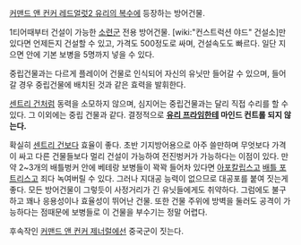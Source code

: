 [[커맨드 앤 컨커 레드얼럿2 유리의 복수]]에 등장하는 방어건물.

1티어때부터 건설이 가능한 [[소련군]] 전용 방어건물. [wiki:"컨스트럭션 야드" 건설소]만 있다면 언제든지 건설할 수 있고, 가격도 500정도로 싸며, 건설속도도 빠르다. 일단 지으면 안에 기본 보병을 5명까지 넣을 수 있다.

중립건물과는 다르게 플레이어 건물로 인식되어 자신의 유닛만 들어갈 수 있으며, 들어갈 경우 중립건물에 배치된 것과 같은 효력을 발휘한다.

[[센트리 건]]처럼 동력을 소모하지 않으며, 심지어는 중립건물과는 달리 직접 수리를 할 수 있다. 그 이외에는 중립 건물과 같다. 결정적으로 '''[[유리 프라임]]한테 마인드 컨트롤 되지 않는다.'''

확실히 [[센트리 건]]보다 효율이 좋다. 초반 기지방어용으로 아주 쓸만하며 무엇보다 가격이 싸고 다른 건물들보다 멀리 건설이 가능하여 전진벙커가 가능하다는 이점이 있다. 만약 2~3개의 배틀벙커 안에 베테랑 보병들이 꽉꽉 들어차 있다면 [[아포칼립스]]고 [[배틀 포트리스]]고 죄다 녹여버릴 수 있다. 그러나 지대공 능력이 없으므로 대공포를 붙여 짓는게 좋다. 모든 방어건물이 그렇듯이 사정거리가 긴 유닛들에게도 취약하다. 그럼에도 불구하고 꽤나 응용성이나 효율성이 뛰어난 건물. 또한 건물 주위에 방벽을 둘러도 공격이 가능하다는 점때문에 보병들로 이 건물을 부수기는 정말 어렵다.

후속작인 [[커맨드 앤 컨커 제너럴]]에선 중국군이 짓는다.
